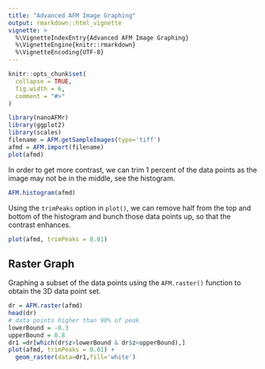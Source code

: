 ```yaml
---
title: "Advanced AFM Image Graphing"
output: rmarkdown::html_vignette
vignette: >
  %\VignetteIndexEntry{Advanced AFM Image Graphing}
  %\VignetteEngine{knitr::rmarkdown}
  %\VignetteEncoding{UTF-8}
---
```


```r
knitr::opts_chunk$set(
  collapse = TRUE,
  fig.width = 6,
  comment = "#>"
)
```

```r
library(nanoAFMr)
library(ggplot2)
library(scales)
filename = AFM.getSampleImages(type='tiff')
afmd = AFM.import(filename)
plot(afmd)
```
 
In order to get more contrast, we can trim 1 percent of the data points as the image may not be in the middle, see the histogram.

```r
AFM.histogram(afmd)
```

Using the `trimPeaks` option in `plot()`, we can remove half from the top and bottom of the histogram and bunch those data points up, so that the contrast enhances.


```r
plot(afmd, trimPeaks = 0.01)
```

## Raster Graph

Graphing a subset of the data points using the `AFM.raster()` function to obtain the 3D data point set.

```r
dr = AFM.raster(afmd)
head(dr)
# data points higher than 90% of peak
lowerBound = -0.3
upperBound = 0.8
dr1 =dr[which(dr$z>lowerBound & dr$z<upperBound),]
plot(afmd, trimPeaks = 0.01) + 
  geom_raster(data=dr1,fill='white')
```
